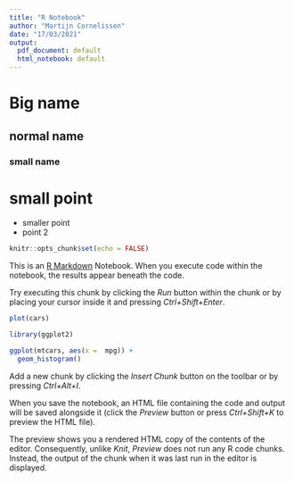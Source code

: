 ```yaml
---
title: "R Notebook"
author: "Martijn Cornelissen"
date: "17/03/2021"
output:
  pdf_document: default
  html_notebook: default
---
```


# Big name
## normal name
### small name

# small point
+ smaller point
+ point 2

```r
knitr::opts_chunk$set(echo = FALSE)
```


This is an [R Markdown](http://rmarkdown.rstudio.com) Notebook. When you execute code within the notebook, the results appear beneath the code. 

Try executing this chunk by clicking the *Run* button within the chunk or by placing your cursor inside it and pressing *Ctrl+Shift+Enter*. 

```r
plot(cars)

```

```r

library(ggplot2)

ggplot(mtcars, aes(x =  mpg)) + 
  geom_histogram()
```

Add a new chunk by clicking the *Insert Chunk* button on the toolbar or by pressing *Ctrl+Alt+I*.

When you save the notebook, an HTML file containing the code and output will be saved alongside it (click the *Preview* button or press *Ctrl+Shift+K* to preview the HTML file).

The preview shows you a rendered HTML copy of the contents of the editor. Consequently, unlike *Knit*, *Preview* does not run any R code chunks. Instead, the output of the chunk when it was last run in the editor is displayed.
